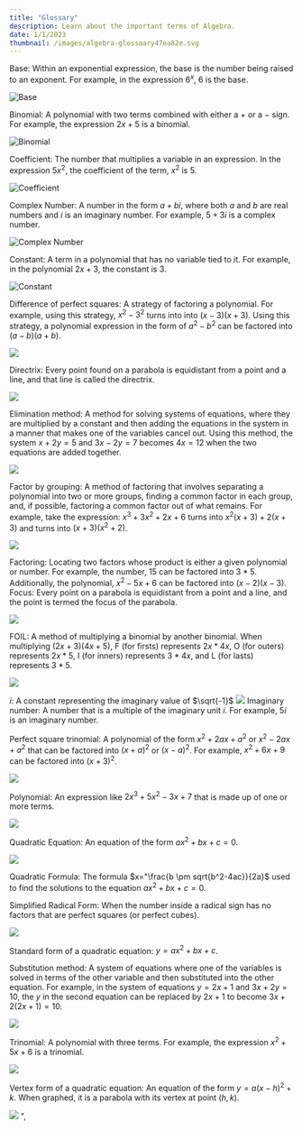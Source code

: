 ```yaml
---
title: "Glossary"
description: Learn about the important terms of Algebra.
date: 1/1/2023
thumbnail: /images/algebra-glossaary47ea82e.svg
---
```


Base: Within an exponential expression, the base is the number being raised to an exponent. For example, in the expression $6^x$, $6$ is the base.

![Base](/images/IntroductiontoExponentsLabelBaseExponent.svg) 

Binomial: A polynomial with two terms combined with either a $+$ or a $-$ sign. For example, the expression $2x + 5$ is a binomial.

![Binomial](/images/binomial_defin.png) 

Coefficient: The number that multiplies a variable in an expression. In the expression $5x^2$, the coefficient of the term, $x^2$  is $5$.

![Coefficient](/images/variable-constant.svg) 

Complex Number: A number in the form $a + bi$, where both $a$ and $b$ are real numbers and $i$ is an imaginary number. For example, $5 + 3i$ is a complex number. 

![Complex Number](/images/1cBmAHyVZM-diagram.png)   

Constant: A term in a polynomial that has no variable tied to it. For example, in the polynomial $2x + 3$, the constant is $3$. 

![Constant](/images/constantdrrrqrrqwrrew.svg)   

Difference of perfect squares: A strategy of factoring a polynomial. For example, using this strategy, $x^2 - 3^2$ turns into into $(x - 3)(x + 3)$. Using this strategy, a polynomial expression in the form of $a^2-b^2$ can be factored into $(a-b)(a+b)$.  

![](/images/factor-difference-perfect-squares.png)   

Directrix: Every point found on a parabola is equidistant from a point and a line, and that line is called the directrix.  

![](/images/how-to-understand-the-equation-of-a-parabola-directrix-and-focus.png)   

Elimination method: A method for solving systems of equations, where they are multiplied by a constant and then adding the equations in the system in a manner that makes one of the variables cancel out. Using this method, the system $x + 2y = 5$ and $3x - 2y = 7$ becomes $4x = 12$ when the two equations are added together.  

![](/images/elimination-method-example-2-1626678499.png)   

Factor by grouping: A method of factoring that involves separating a polynomial into two or more groups, finding a common factor in each group, and, if possible, factoring a common factor out of what remains. For example, take the expression: $x^3 + 3x^2 + 2x + 6$ turns into $x^2(x + 3) + 2(x + 3)$ and turns into $(x + 3)(x^2 + 2)$.  

![](/images/factor-polynomial-grouping.png)   

Factoring: Locating two factors whose product is either a given polynomial or number. For example, the number, $15$ can be factored into $3*5$. Additionally, the polynomial, $x^2 - 5x + 6$ can be factored into $(x-2) (x-3)$.  Focus: Every point on a parabola is equidistant from a point and a line, and the point is termed the focus of the parabola.  

![](/images/parabola-1.gif)   

FOIL: A method of multiplying a binomial by another binomial. When multiplying $(2x + 3)(4x + 5)$, F (for firsts) represents $2x*4x$, O (for outers) represents $2x*5$, I (for inners) represents $3*4x$, and L (for lasts) represents $3*5$.  

![](/images/Foil_demo.png)   

$i$: A constant representing the imaginary value of $\sqrt{-1}$  ![](/images/imaginary_numbers.png)   Imaginary number: A number that is a multiple of the imaginary unit $i$. For example, $5i$ is an imaginary number.  

Perfect square trinomial: A polynomial of the form $x^2 + 2ax + a^2$ or $x^2 - 2ax + a^2$ that can be factored into $(x + a)^2$ or $(x - a)^2$. For example, $x^2 + 6x + 9$ can be factored into $(x + 3)^2$.  

![](/images/factoring-perfect-square-trinomials.png)   

Polynomial: An expression like $2x^3 + 5x^2 - 3x + 7$ that is made up of one or more terms.  

![](/images/polynomial.svg)   

Quadratic Equation: An equation of the form $ax^2 + bx + c = 0$.  

![](/images/quad_func585665.png)   

Quadratic Formula: The formula $x="\frac{b \pm sqrt{b^2-4ac}}{2a}$ used to find the solutions to the equation $ax^2 + bx + c = 0$.  

Simplified Radical Form: When the number inside a radical sign has no factors that are perfect squares (or perfect cubes).  

![](/images/simpleifestraidcialforma5.png)  

Standard form of a quadratic equation: $y = ax^2 + bx + c$.  

Substitution method: A system of equations where one of the variables is solved in terms of the other variable and then substituted into the other equation. For example, in the system of equations $y = 2x + 1$ and $3x + 2y = 10$, the $y$ in the second equation can be replaced by $2x + 1$ to become $3x + 2(2x + 1) = 10$.  

![](/images/substution-openalge.PNG)   

Trinomial: A polynomial with three terms. For example, the expression $x^2 + 5x + 6$ is a trinomial.  

![](/images/trinom-terms.png)   

Vertex form of a quadratic equation: An equation of the form $y = a(x-h)^2 + k$. When graphed, it is a parabola with its vertex at point $(h, k)$.  

![](/images/vertex-format.png)  ",
